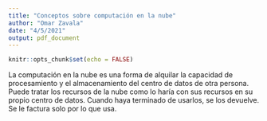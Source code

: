 ```yaml
---
title: "Conceptos sobre computación en la nube"
author: "Omar Zavala"
date: "4/5/2021"
output: pdf_document
---
```


```r
knitr::opts_chunk$set(echo = FALSE)
```
La computación en la nube es una forma de alquilar la capacidad de procesamiento y el almacenamiento del centro de datos de otra persona. Puede tratar los recursos de la nube como lo haría con sus recursos en su propio centro de datos. Cuando haya terminado de usarlos, se los devuelve. Se le factura solo por lo que usa.
